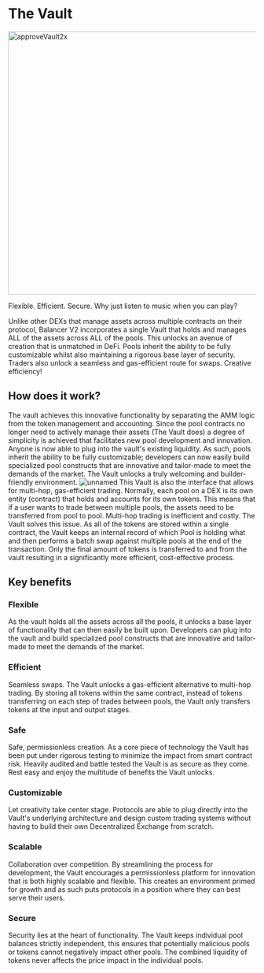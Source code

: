 # The Vault
 <img width="535" alt="approveVault2x" src="https://user-images.githubusercontent.com/109503546/217732672-f71dbff3-ac91-41c0-aee8-5bba87db766f.png" >  </img>

Flexible. Efficient. Secure. Why just listen to music when you can play?

Unlike other DEXs that manage assets across multiple contracts on their protocol, Balancer V2 incorporates a single Vault that holds and manages ALL of the assets across ALL of the pools. This unlocks an avenue of creation that is unmatched in DeFi. Pools inherit the ability to be fully customizable whilst also maintaining a rigorous base layer of security. Traders also unlock a seamless and gas-efficient route for swaps. Creative efficiency!

## How does it work?
The vault achieves this innovative functionality by separating the AMM logic from the token management and accounting. Since the pool contracts no longer need to actively manage their assets (The Vault does) a degree of simplicity is achieved that facilitates new pool development and innovation. Anyone is now able to plug into the vault's existing liquidity. As such, pools inherit the ability to be fully customizable; developers can now easily build specialized pool constructs that are innovative and tailor-made to meet the demands of the market. The Vault unlocks a truly welcoming and builder-friendly environment. 
![unnamed](https://user-images.githubusercontent.com/109503546/207652111-a5693053-d4fb-4ca6-93a7-689af452791e.png)
This Vault is also the interface that allows for multi-hop, gas-efficient trading. Normally, each pool on a DEX is its own entity (contract) that holds and accounts for its own tokens. This means that if a user wants to trade between multiple pools, the assets need to be transferred from pool to pool. Multi-hop trading is inefficient and costly. The Vault solves this issue. As all of the tokens are stored within a single contract, the Vault keeps an internal record of which Pool is holding what and then performs a batch swap against multiple pools at the end of the transaction. Only the final amount of tokens is transferred to and from the vault resulting in a significantly more efficient, cost-effective process. 

## Key benefits

### Flexible 

As the vault holds all the assets across all the pools, it unlocks a base layer of functionality that can then easily be built upon.  Developers can plug into the vault and build specialized pool constructs that are innovative and tailor-made to meet the demands of the market.

### Efficient 
Seamless swaps. The Vault unlocks a gas-efficient alternative to multi-hop trading. By storing all tokens within the same contract, instead of tokens transferring on each step of trades between pools, the Vault only transfers tokens at the input and output stages. 

### Safe
Safe, permissionless creation. As a core piece of technology the Vault has been put under rigorous testing to minimize the impact from smart contract risk. Heavily audited and battle tested the Vault is as secure as they come. Rest easy and enjoy the multitude of benefits the Vault unlocks. 

### Customizable  
Let creativity take center stage. Protocols are able to plug directly into the Vault's underlying architecture and design  custom trading systems without having to build their own Decentralized Exchange from scratch. 

### Scalable

Collaboration over competition. By streamlining the process for development, the Vault encourages a permissionless platform for innovation that is both highly scalable and flexible. This creates an environment primed for growth and as such puts protocols in a position where they can best serve their users.

### Secure
Security lies at the heart of functionality. The Vault keeps individual pool balances strictly independent, this ensures that potentially malicious pools or tokens cannot negatively impact other pools. The combined liquidity of tokens never affects the price impact in the individual pools.
